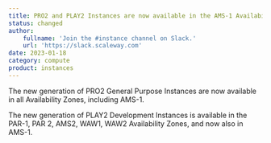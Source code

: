 ```yaml
---
title: PRO2 and PLAY2 Instances are now available in the AMS-1 Availability Zone
status: changed
author:
    fullname: 'Join the #instance channel on Slack.'
    url: 'https://slack.scaleway.com'
date: 2023-01-18
category: compute
product: instances
---
```


The new generation of PRO2 General Purpose Instances are now available in all Availability Zones, including AMS-1.

The new generation of PLAY2 Development Instances is available in the PAR-1, PAR 2, AMS2, WAW1, WAW2 Availability Zones, and now also in AMS-1.

